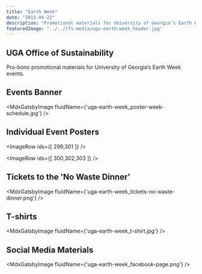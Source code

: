```yaml
---
title: "Earth Week"
date: "2013-04-22"
description: "Promotional materials for University of Georgia’s Earth Week events including: a logo, posters, flyers, and social media materials."
featuredImage: "../../lfs-media/uga-earth-week_header.jpg"
---
```



## UGA Office of Sustainability

Pro-bono promotional materials for University of Georgia’s Earth Week events.

## Events Banner

<MdxGatsbyImage fluidName={'uga-earth-week_poster-week-schedule.jpg'} />

## Individual Event Posters

<ImageRow ids={[ 299,301 ]} />

<ImageRow ids={[ 300,302,303 ]} />

## Tickets to the 'No Waste Dinner'

<MdxGatsbyImage fluidName={'uga-earth-week_tickets-no-waste-dinner.png'} />

## T-shirts

<MdxGatsbyImage fluidName={'uga-earth-week_t-shirt.jpg'} />

## Social Media Materials

<MdxGatsbyImage fluidName={'uga-earth-week_facebook-page.png'} />
